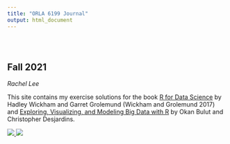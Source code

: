 ```yaml
---
title: "ORLA 6199 Journal"
output: html_document
---
```


<style type="text/css">
.title {
  display: none;
}

#getting-started img {
  margin-right: 10px;
}

</style>

<div class="row" style="padding-top: 30px;">
<div class="col-sm-6">

# **Fall 2021**
*Rachel Lee*

This site contains my exercise solutions for the book [R for Data Science](https://www.amazon.com/Data-Science-Transform-Visualize-Model/dp/1491910399/ref=sr_1_1?dchild=1&keywords=r+for+data+science&qid=1631763357&sr=8-1) by Hadley Wickham and Garret Grolemund (Wickham and Grolemund 2017) and [Exploring, Visualizing, and Modeling Big Data with R](https://okanbulut.github.io/bigdata/) by Okan Bulut and Christopher Desjardins.




</div>
<div class="col-sm-6">


<a href = "https://www.rstudio.com/">
![](images/logo.png)
![](images/WrittenInR.gif)
</a>
</div>
